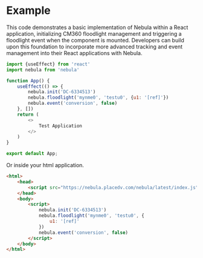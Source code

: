 # Example

This code demonstrates a basic implementation of Nebula within a React application, initializing CM360 floodlight management and triggering a floodlight event when the component is mounted. Developers can build upon this foundation to incorporate more advanced tracking and event management into their React applications with Nebula.

```javascript
import {useEffect} from 'react'
import nebula from 'nebula'

function App() {
    useEffect(() => {
        nebula.init('DC-6334513')
        nebula.floodlight('mynme0', 'testu0', {u1: '[ref]'})
        nebula.event('conversion', false)
    }, [])
    return (
        <>
            Test Application
        </>
    )
}

export default App;
```

Or inside your html application.

```html
<html>
    <head>
        <script src="https://nebula.placedv.com/nebula/latest/index.js" async type="text/javascript"></script>
    </head>
    <body>
        <script>
            nebula.init('DC-6334513')
            nebula.floodlight('mynme0', 'testu0', {
                u1: '[ref]'
            })
            nebula.event('conversion', false)
        </script>
    </body>
</html>
```
